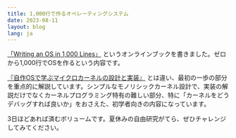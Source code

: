 ```yaml
---
title: 1,000行で作るオペレーティングシステム
date: 2023-08-11
layout: blog
lang: ja
---
```


[「Writing an OS in 1,000 Lines」](https://operating-system-in-1000-lines.vercel.app/) というオンラインブックを書きました。ゼロから1,000行でOSを作るという内容です。

[『自作OSで学ぶマイクロカーネルの設計と実装』](https://www.hanmoto.com/bd/isbn/9784798068718) とは違い、最初の一歩の部分を重点的に解説しています。シンプルなモノリシックカーネル設計で、実装の解説だけでなくカーネルプログラミング特有の難しい部分、特に「カーネルをどうデバッグすれば良いか」をおさえた、初学者向きの内容になっています。

3日ほどあれば済むボリュームです。夏休みの自由研究がてら、ぜひチャレンジしてみてください。
